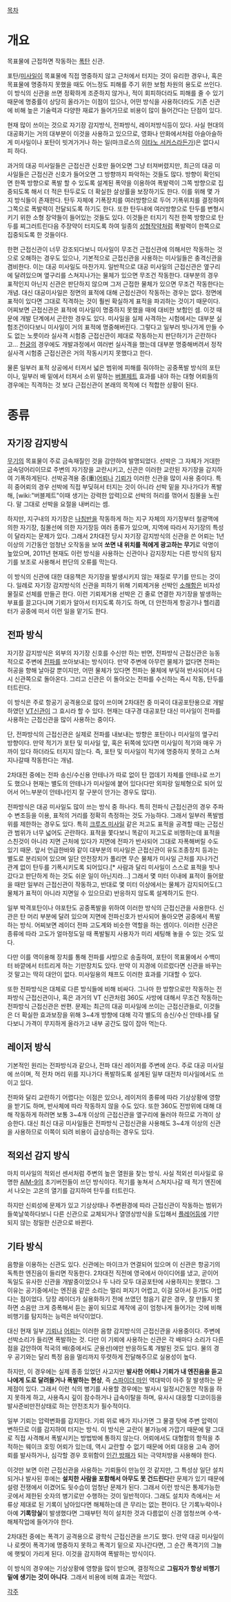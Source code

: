 [[목차]]

= 개요 =
목표물에 근접하면 작동하는 [[폭탄]] 신관.

포탄/[[미사일]]이 목표물에 직접 명중하지 않고 근처에서 터지는 것이 유리한 경우나, 혹은 목표물에 명중하지 못했을 때도 어느정도 피해를 주기 위한 보험 차원의 용도로 쓰인다.
이 방식의 신관을 쓰면 정확하게 조준하지 않거나, 적이 회피하더라도 피해를 줄 수 있기 때문에 명중률이 상당히 올라가는 이점이 있으나, 어떤 방식을 사용하더라도 기존 신관에 비해 높은 기술력과 다양한 재료가 들어가므로 비용이 많이 들어간다는 단점이 있다.

현재 많이 쓰이는 것으로 자기장 감지방식, 전파방식, 레이저방식등이 있다. 사실 현대의 대공화기는 거의 대부분이 이것을 사용하고 있으므로, 영화나 만화에서처럼 아슬아슬하게 미사일이나 포탄이 빗겨가거나 하는 일(마크로스의 [[이타노 서커스]]라든가)은 없다시피 하다.

과거의 대공 미사일들은 근접신관 신호만 들어오면 그냥 터져버렸지만, 최근의 대공 미사일들은 근접신관 신호가 들어오면 그 방향까지 파악하는 것들도 많다. 방향이 확인되면 한쪽 방향으로 폭발 할 수 있도록 설계된 폭약을 이용하여 폭발력이 그쪽 방향으로 집중되도록 해서 더 적은 탄두로도 더 확실한 살상률을 보장하기도 한다. 이를 위해 몇 가지 방식들이 존재한다. 탄두 자체에 기폭장치를 여러방향으로 두어 기폭위치를 결정하여 그쪽으로 폭발력이 전달되도록 하기도 한다. 또한 탄두내에 여러방향으로 탄두를 변형시키기 위한 소형 장약들이 들어있는 것들도 있다. 이것들은 터지기 직전 한쪽 방향으로 탄두를 찌그러트린다음 주장약이 터지도록 하여 일종의 [[성형작약]]처럼 폭발력이 한쪽으로 집중되도록 한 것들이다.

한편 근접신관이 너무 강조되다보니 미사일이 무조건 근접신관에 의해서만 작동하는 것으로 오해하는 경우도 있으나, 기본적으로 근접신관을 사용하는 미사일들은 충격신관을 겸비한다. 이는 대공 미사일도 마찬가지. 일반적으로 대공 미사일의 근접신관은 옆구리에 달려있으며 옆구리를 스쳐지나가는 물체가 있으면 무조건 작동한다. 대부분의 경우 표적인지 아닌지 신관은 판단하지 않으며 그저 근접한 물체가 있으면 무조건 작동한다는 개념. 대신 대공미사일은 정면의 표적에 대해 근접신관이 작동하는 경우는 없다. 정면에 표적이 있다면 그대로 직격하는 것이 훨씬 확실하게 표적을 파괴하는 것이기 때문이다. 어찌보면 근접신관은 표적에 미사일이 명중하지 못했을 때에 대비한 보험인 셈. 이것 때문에 개발 단계에서 곤란한 경우도 있다. 미사일을 실제 사격하는 시험에서는 대부분 실험조건이다보니 미사일이 거의 표적에 명중해버린다. 그렇다고 일부러 빗나가게 만들 수도 없는 노릇이라 실사격 시험중 근접신관이 제대로 작동하는지 판단하기가 곤란하다고... [[천궁]]의 경우에도 개발과정에서 여러번 실사격을 했는데 대부분 명중해버려서 정작 실사격 시험중 근접신관은 거의 작동시키지 못했다고 한다.

물론 일부러 표적 상공에서 터져서 넓은 범위에 피해를 줘야하는 공중폭발 방식의 포탄이나, 일부러 배 밑에서 터져서 소위 말하는 [[버블제트]] 효과를 내야 하는 대형 어뢰들의 경우에는 직격하는 것 보다 근접신관이 본래의 목적에 더 적합한 상황이 된다.

= 종류 =
== 자기장 감지방식 ==
[[무기]]의 목표물이 주로 금속재질인 것을 감안하여 발명되었다. 선박은 그 자체가 거대한 금속덩어리이므로 주변의 자기장을 교란시키고, 신관은 이러한 교란된 자기장을 감지하여 기폭하게된다. 선박공격용 중(重)[[어뢰]]나 [[기뢰]]가 이러한 신관을 많이 사용 중이다.
특히 중어뢰의 경우 선박에 직접 부딪혀서 터지는 것이 아니라 선박 밑을 지나가다가 폭발해, [wiki:"버블제트"이때 생기는 강력한 압력]으로 선박의 허리를 꺾어서 침몰을 노린다. 말 그대로 선박을 요절을 내버리는 셈.

하지만, 지구내의 자기장은 [[나침반]]을 작동하게 하는 지구 자체의 자기장부터 철광맥에 의한 자기장, 침몰선에 의한 자기장등 여러 종류가 있으며, 지역에 따라서 자기장의 특성이 달라지는 문제가 있다. 그래서 2차대전 당시 자기장 감지방식의 신관을 쓴 어뢰는 1년 이상의 기간동안 엄청난 오작동을 보여 '''쏘면 내 위치를 적에게 광고하는 무기'''로 악명이 높았으며, 2011년 현재도 이런 방식을 사용하는 신관이나 감지장치는 다른 방식의 탐지기를 보조로 사용해서 판단의 오류를 막는다.

이 방식의 신관에 대한 대응책은 자기장을 발생시키지 않는 재질로 무기를 만드는 것이다. 일례로 자기장 감지방식의 신관을 피하기 위해 기뢰제거용 선박인 [[소해함]]은 비자성 물질로 선체를 만들곤 한다. 이런 기뢰제거용 선박은 긴 줄로 연결한 자기장을 발생하는 부표를 끌고다니며 기뢰가 알아서 터지도록 하기도 하며, 더 안전하게 항공기나 헬리콥터가 공중에 떠서 이런 일을 맡기도 한다. 

== 전파 방식 ==
자기장 감지방식은 외부의 자기장 신호를 수신만 하는 반면, 전파방식 근접신관은 능동적으로 주변에 [[전파]]를 쏘아보내는 방식이다. 만약 주변에 아무런 물체가 없다면 전파는 허공을 향해 날아갈 뿐이지만, 어떤 물체가 있다면 전파는 물체에 부딪혀 반사되어서 다시 신관쪽으로 돌아온다. 그리고 신관은 이 돌아오는 전파를 수신하는 즉시 작동, 탄두를 터트린다. 

이 방식은 주로 항공기 공격용으로 많이 쓰이며 2차대전 중 미국이 대공포탄용으로 개발하였던 [[VT신관]]이 그 효시라 할 수 있다. 현재는 대구경 대공포탄 대신 미사일이 전파를 사용하는 근접신관을 많이 사용하는 중이다. 

단, 전파방식의 근접신관은 실제로 전파를 내보내는 방향은 포탄이나 미사일의 옆구리 방향이다. 만약 적기가 포탄 및 미사일 앞, 혹은 뒤쪽에 있다면 미사일이 적기와 매우 가까이 있다 하더라도 터지지 않는다. 즉, 포탄 및 미사일이 적기에 명중하지 못하고 스쳐지나갈때 작동한다는 개념. 

2차대전 중에는 전파 송신/수신용 안테나가 따로 없이 탄 껍데기 자체를 안테나로 쓰기도 했으나 현재는 별도의 안테나가 미사일에 붙어 있다(다만 외피랑 일체형으로 되어 있어서 어느부분이 안테나인지 잘 구분이 안가는 경우도 많다).

전파방식은 대공 미사일도 많이 쓰는 방식 중 하나다. 특히 전파식 근접신관의 경우 주파수 변조등을 이용, 표적의 거리를 정확히 측정하는 것도 가능하다. 그래서 일부러 폭발범위를 제한하는 경우도 있다. 특히 [[크루즈 미사일]] 같은 저고도 표적을 공격할 때는 근접신관 범위가 너무 넓어도 곤란하다. 표적을 쫓다보니 똑같이 저고도로 비행하는데 표적을 스친것이 아니라 지면 근처에 있다가 지면에 전파가 반사되어 그대로 자폭해버릴 수도 있기 때문. 앞서 언급한바와 같이 대부분의 미사일은 근접신관이 유도조종장치 등과는 별도로 분리되어 있으며 일단 안전장치가 풀리면 무슨 물체가 미사일 근처를 지나가건 관계 없이 탄두를 기폭시키도록 되어있다.[* 사람과 달리 미사일이 스스로 표적을 빗나갔다고 판단하게 하는 것도 쉬운 일이 아닌지라...] 그래서 몇 미터 이내에 표적이 들어왔을 때만 일부러 근접신관이 작동하고, 반대로 몇 미터 이상에서는 물체가 감지되어도(그 물체가 표적이 아니라 지면일 수 있으므로) 반응하지 않도록 설계하기도 한다.

일부 박격포탄이나 야포탄도 공중폭발을 위하여 이러한 방식의 근접신관을 사용한다. 신관은 탄 머리 부분에 달려 있으며 지면에 전파신호가 반사되어 돌아오면 공중에서 폭발하는 방식. 어찌보면 레이더 전파 고도계와 비슷한 역할을 하는 셈이다. 이러한 신관은 종류에 따라 고도가 얼마정도일 때 폭발될지 사용자가 미리 세팅해 놓을 수 있는 것도 있다.

다만 이를 역이용해 장치를 통해 전파를 사방으로 송출하여, 포탄이 목표물에서 수백미터 바깥에서 터트리게 하는 기만장치도 있다. 만약 이 지경에 이르렀다면 신관을 바꾸는 것 말고는 딱히 대안이 없다. 미사일용의 채프도 이러한 효과를 기대할 수 있다. 

또한 전파방식은 대체로 다른 방식들에 비해 비싸다. 그나마 한 방향으로만 작동하는 전파방식 근접신관이나, 혹은 과거의 VT 신관처럼 360도 사방에 대해서 무조건 작동하는 전파방식 근접신관은 싼편. 문제는 최근의 대공 미사일에 쓰이는 근접신관들로, 이것들은 더 확실한 효과보장을 위해 3~4개 방향에 대해 각각 별도의 송신/수신 안테나를 달다보니 가격이 무지하게 올라가고 내부 공간도 많이 잡아 먹는다.

== 레이저 방식 ==
기본적인 원리는 전파방식과 같으나, 전파 대신 레이저를 주변에 쏜다. 주로 대공 미사일에 쓰이며, 적 전차 머리 위를 지나가다 폭발하도록 설계된 일부 대전차 미사일에서도 쓰이고 있다.

전파와 달리 교란하기 어렵다는 이점은 있으나, 레이저의 종류에 따라 기상상황에 영향을 받기도 하며, 반사체에 따라 작동하지 않을 수도 있다. 또한 360도 전방위에 대해 대해 작동하게 하려면 보통 3~4개 이상의 근접신관을 옆구리에 둘러야 하므로 가격이 상승한다. 대신 최신 대공 미사일들은 전파방식 근접신관을 사용해도 3~4개 이상의 신관을 사용하므로 이쪽이 되려 비용이 급상승하는 경우도 있다.
== 적외선 감지 방식 ==
마치 미사일의 적외선 센서처럼 주변의 높은 열원을 찾는 방식. 사실 적외선 미사일로 유명한 [[AIM-9]]의 초기버전들이 쓰던 방식이다. 적기를 놓쳐서 스쳐지나갈 때 적기 엔진에서 나오는 고온의 열기를 감지하여 탄두를 터트린다. 

하지만 신뢰성에 문제가 있고 기상상태나 주변환경에 따라 근접신관이 작동하는 범위가 들쑥날쑥하다보니 다른 신관으로 교체되거나 열영상방식을 도입해서 [[플레어]]등에 기만되지 않는 정밀한 신관으로 바뀐다.

== 기타 방식 ==
음향을 이용하는 신관도 있다. 신관에는 마이크가 연결되어 있으며 이 신관은 항공기의 독특한 엔진음이 들리면 작동한다. 2차대전 직전에 영국에서 아이디어를 냈고, 곧이어 독일도 유사한 신관을 개발중이었으나 두 나라 모두 대공포탄에 사용하지는 못했다. 그 이유는 공기중에서는 엔진음 같은 소리는 멀리 퍼지기 어렵고, 이걸 모아서 듣기도 어렵다는 점이었다. 당장 레이더가 실용화하기 전에 쓰였던 청음기 같은 경우, 잘 만들지 못하면 소음만 크게 증폭해서 듣는 꼴이 되므로 제작에 공이 엄청나게 들어가는 것에 비해 비행기를 탐지하는 능력은 바닥이었다.

대신 현재 일부 [[기뢰]]나 [[어뢰]]는 이러한 음향 감지방식의 근접신관을 사용중이다. 주변에 선박소리가 들리면 폭발하는 것. 다만 이 기뢰에 사용하는 신관은 각 배마다 소리가 다른점을 감안하여 적국의 배(중에서도 군용선)에만 반응하도록 개발된 것도 있다. 물의 경우 공기와는 달리 특정 음을 멀리까지 뚜렷하게 전달해주므로 실용성이 높다. 

하지만, 이 경우에는 실제 종종 있었던 사고지만 '''발사한 어뢰나 기뢰가 내 엔진음을 듣고 나에게 도로 달려들거나 폭발하는 현상''', 즉 [[스파이더 마인]] 역대박이 아주 잘 발생하는 문제점이 있다. 그래서 이런 식의 병기를 사용할 경우에는 발사시 일정시간동안 작동을 하지 못하게 하고, 사용즉시 깊이 잠수하거나 급속이탈을 하며, 유사시 대응할 디코이등을 발사준비만전상태로 하는 안전조치가 필수적이다.

일부 기뢰는 압력변화를 감지한다. 기뢰 위로 배가 지나가면 그 물결 탓에 주변 압력이 변하므로 이를 감지하여 터지는 방식. 이 방식은 교란이 불가능에 가깝기 때문에 말 그대로 직접 사격해서 폭발시키는 방법밖에 통하지 않는다. 어뢰에서도 대형함의 항적을 추적하는 웨이크 호밍 어뢰가 있는데, 역시 교란할 수 없기 때문에 어뢰 대응용 고속 경어뢰를 발사하거나, 심각할 경우 호위함이 [[인간 방패]]가 되는 극약처방을 사용해야 한다.

이것만 보면 이런 근접신관을 사용하는 기뢰들이 만능인 것 같지만, 그 특성상 일단 설치되거나 발사된 후에는 '''설치한 사람을 포함해서 아무도 못 건드린다'''란 문제가 있기 때문에 설령 전쟁에서 이겼어도 뒷수습이 엄청난 문제가 된다. 그래서 이런 방식은 통제가능한 곳에서 제한된 숫자의 병기로만 수행하는 것이 일반적이다. 그래도 설치자 측에서는 서류상 제대로 된 기록이 남아있다면 해체하는데 큰 무리는 없는 편이다. 단 기록누락이나 아예 '''기록망실'''이 발생했다면 그때부턴 적이 설치한 것과 다름없이 신경 엄청쓰며 수색-해체작업에 들어가야 한다.

2차대전 중에는 폭격기 공격용으로 광학식 근접신관을 쓰기도 했다. 만약 대공 미사일이나 로켓이 폭격기에 명중하지 못하고 폭격기 밑으로 지나간다면, 그 순간 폭격기의 그늘에 햇빛이 가리게 된다. 이것을 감지하여 폭발하는 방식이다.

이 방식의 경우에는 기상상황에 영향을 많이 받으며, 결정적으로 '''그림자가 항상 비행기 밑에 생기는 것이 아니다'''. 그래서 비용에 비해 효과는 적었다.

[[각주]]
